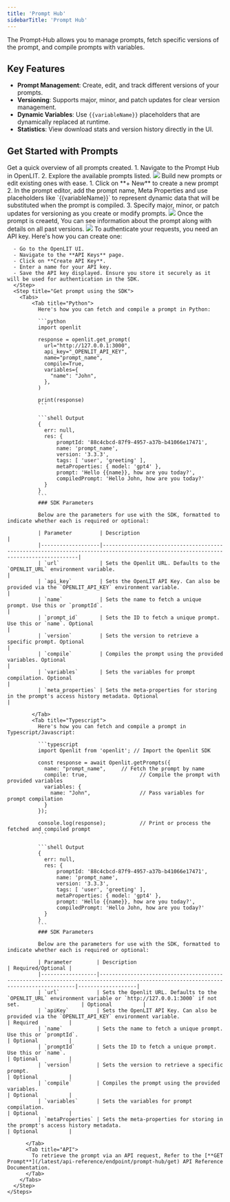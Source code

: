 ```yaml
---
title: 'Prompt Hub'
sidebarTitle: 'Prompt Hub'
---
```


The Prompt-Hub allows you to manage prompts, fetch specific versions of the prompt, and compile prompts with variables.


## Key Features
- **Prompt Management**: Create, edit, and track different versions of your prompts.
- **Versioning**: Supports major, minor, and patch updates for clear version management.
- **Dynamic Variables**: Use `{{variableName}}` placeholders that are dynamically replaced at runtime.
- **Statistics**: View download stats and version history directly in the UI.


## Get Started with Prompts

<Steps>
  <Step title="List of prompts" stepNumber=" ">
    Get a quick overview of all prompts created.
      1. Navigate to the Prompt Hub in OpenLIT.
      2. Explore the available prompts listed.
    <Frame>
      <img src="/images/docs-prompt-hub-list.png" />
    </Frame>
  </Step>
  <Step title="Create prompt" stepNumber=" ">
    Build new prompts or edit existing ones with ease.
      1. Click on **+ New** to create a new prompt
      2. In the prompt editor, add the prompt name, Meta Properties and use placeholders like `{{variableName}}` to represent dynamic data that will be substituted when the prompt is compiled.
      3. Specify major, minor, or patch updates for versioning as you create or modify prompts.
    <Frame>
      <img src="/images/docs-prompt-hub-create.png" />
    </Frame>
  </Step>
  <Step title="View prompt" stepNumber=" ">
    Once the prompt is creaetd, You can see information about the prompt along with details on all past versions.
    <Frame>
      <img src="/images/docs-prompt-hub-details.png" />
    </Frame>
  </Step>
  <Step title="Retrieve Prompt">
    <Steps>
      <Step title="Create an API Key">
      To authenticate your requests, you need an API key. Here's how you can create one:

      - Go to the OpenLIT UI.
      - Navigate to the **API Keys** page.
      - Click on **Create API Key**.
      - Enter a name for your API key.
      - Save the API key displayed. Ensure you store it securely as it will be used for authentication in the SDK.
      </Step>
      <Step title="Get prompt using the SDK">
        <Tabs>
            <Tab title="Python">
              Here's how you can fetch and compile a prompt in Python:

              ```python
              import openlit

              response = openlit.get_prompt(
                url="http://127.0.0.1:3000", 
                api_key="_OPENLIT_API_KEY",  
                name="prompt_name",          
                compile=True,                
                variables={
                  "name": "John",            
                },
              )

              print(response)               
              ```

              ```shell Output
              {
                err: null,
                res: {
                    promptId: '88c4cbcd-87f9-4957-a37b-b41066e17471',
                    name: 'prompt_name',
                    version: '3.3.3',
                    tags: [ 'user', 'greeting' ],
                    metaProperties: { model: 'gpt4' },
                    prompt: 'Hello {{name}}, how are you today?',
                    compiledPrompt: 'Hello John, how are you today?'
                }
              }
              ```
              ### SDK Parameters

              Below are the parameters for use with the SDK, formatted to indicate whether each is required or optional:

              | Parameter         | Description                                                                                                                        |
              |-------------------|------------------------------------------------------------------------------------------------------------------------------------|
              | `url`             | Sets the Openlit URL. Defaults to the `OPENLIT_URL` environment variable.                                                          |
              | `api_key`         | Sets the OpenLIT API Key. Can also be provided via the `OPENLIT_API_KEY` environment variable.                                     |
              | `name`            | Sets the name to fetch a unique prompt. Use this or `promptId`.                                                                    |
              | `prompt_id`       | Sets the ID to fetch a unique prompt. Use this or `name`. Optional                                                                         |
              | `version`         | Sets the version to retrieve a specific prompt. Optional                                                                                   |
              | `compile`         | Compiles the prompt using the provided variables. Optional                                                                                 |
              | `variables`       | Sets the variables for prompt compilation. Optional                                                                                        |
              | `meta_properties` | Sets the meta-properties for storing in the prompt's access history metadata. Optional                                                     |

            </Tab>
            <Tab title="Typescript">
              Here's how you can fetch and compile a prompt in Typescript/Javascript:

              ```typescript
              import Openlit from 'openlit'; // Import the Openlit SDK

              const response = await Openlit.getPrompts({
                name: "prompt_name",     // Fetch the prompt by name
                compile: true,                 // Compile the prompt with provided variables
                variables: {
                  name: "John",                // Pass variables for prompt compilation
                }
              });

              console.log(response);           // Print or process the fetched and compiled prompt
              ```

              ```shell Output
              {
                err: null,
                res: {
                    promptId: '88c4cbcd-87f9-4957-a37b-b41066e17471',
                    name: 'prompt_name',
                    version: '3.3.3',
                    tags: [ 'user', 'greeting' ],
                    metaProperties: { model: 'gpt4' },
                    prompt: 'Hello {{name}}, how are you today?',
                    compiledPrompt: 'Hello John, how are you today?'
                }
              }
              ```
              ### SDK Parameters

              Below are the parameters for use with the SDK, formatted to indicate whether each is required or optional:

              | Parameter        | Description                                                                                                                        | Required/Optional |
              |------------------|------------------------------------------------------------------------------------------------------------------------------------|-------------------|
              | `url`            | Sets the Openlit URL. Defaults to the `OPENLIT_URL` environment variable or `http://127.0.0.1:3000` if not set.                    | Optional          |
              | `apiKey`         | Sets the OpenLIT API Key. Can also be provided via the `OPENLIT_API_KEY` environment variable.                                     | Required          |
              | `name`           | Sets the name to fetch a unique prompt. Use this or `promptId`.                                                                    | Optional          |
              | `promptId`       | Sets the ID to fetch a unique prompt. Use this or `name`.                                                                          | Optional          |
              | `version`        | Sets the version to retrieve a specific prompt.                                                                                    | Optional          |
              | `compile`        | Compiles the prompt using the provided variables.                                                                                  | Optional          |
              | `variables`      | Sets the variables for prompt compilation.                                                                                         | Optional          |
              | `metaProperties` | Sets the meta-properties for storing in the prompt's access history metadata.                                                      | Optional          |

          </Tab>
          <Tab title="API">
            To retrieve the prompt via an API request, Refer to the [**GET Prompt**](/latest/api-reference/endpoint/prompt-hub/get) API Reference Documentation.
          </Tab>
        </Tabs>
      </Step>
    </Steps>
  </Step>
</Steps>